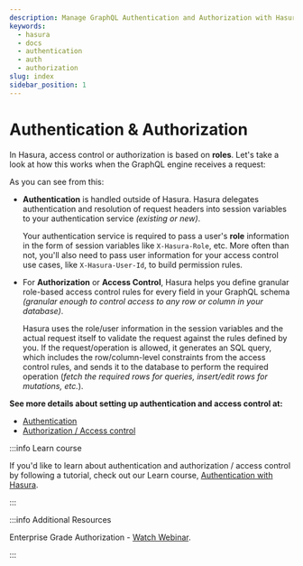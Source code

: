 ```yaml
---
description: Manage GraphQL Authentication and Authorization with Hasura
keywords:
  - hasura
  - docs
  - authentication
  - auth
  - authorization
slug: index
sidebar_position: 1
---
```



# Authentication & Authorization

In Hasura, access control or authorization is based on **roles**. Let's
take a look at how this works when the GraphQL engine receives a
request:

<Thumbnail
  src="/img/graphql/core/auth/auth-high-level-overview.png"
  alt="Authentication and authorization with Hasura"
/>

As you can see from this:

-   **Authentication** is handled outside of Hasura. Hasura delegates
    authentication and resolution of request headers into session
    variables to your authentication service *(existing or new)*.

    Your authentication service is required to pass a user's **role**
    information in the form of session variables like `X-Hasura-Role`,
    etc. More often than not, you'll also need to pass user information
    for your access control use cases, like `X-Hasura-User-Id`, to build
    permission rules.

-   For **Authorization** or **Access Control**, Hasura helps you define
    granular role-based access control rules for every field in your
    GraphQL schema *(granular enough to control access to any row or
    column in your database)*.

    Hasura uses the role/user information in the session variables and
    the actual request itself to validate the request against the rules
    defined by you. If the request/operation is allowed, it generates an
    SQL query, which includes the row/column-level constraints from the
    access control rules, and sends it to the database to perform the
    required operation (_fetch the required rows for queries,
    insert/edit rows for mutations, etc._).

**See more details about setting up authentication and access control
at:**

- [Authentication](/graphql/core/auth/authentication/index.mdx)
- [Authorization / Access control](/graphql/core/auth/authorization/index.mdx)

:::info Learn course

If you'd like to learn about authentication and authorization / access
control by following a tutorial, check out our Learn course,
[Authentication with Hasura](https://hasura.io/learn/graphql/hasura-auth-slack/introduction/).

:::

:::info Additional Resources

Enterprise Grade Authorization - [Watch Webinar](https://hasura.io/events/webinar/authorization-modeling-hasura/?pg=docs&plcmt=body&cta=watch-webinar&tech=).

:::

<!--
.. hiding this as it mixes auth for the data plane with auth for the control plane and might be confusing

  .. admonition:: Adding collaborators in Hasura Cloud
    :class: dhc

    Hasura Cloud offers collaborators in addition to role management. Collaborators can be granted access to specific portions of the console, like Metrics. Additionally, adding collaborators allows you to avoid sharing the `HASURA-ADMIN-SECRET`. For more information about collaborator management, see :ref:`Collaborators in Hasura Cloud <manage_project_collaborators>`.
-->